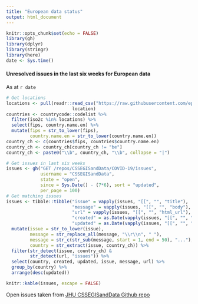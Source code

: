 ```yaml
---
title: "European data status"
output: html_document
---
```


```r
knitr::opts_chunk$set(echo = FALSE)
library(gh)
library(dplyr)
library(stringr)
library(here)
date <- Sys.time()
```

#### Unresolved issues in the last six weeks for European data 
As at `r date`

```r

# Get locations
locations <- pull(readr::read_csv("https://raw.githubusercontent.com/epiforecasts/covid19-forecast-hub-europe/main/data-locations/locations_eu.csv"),
                         location)
countries <- countrycode::codelist %>%
  filter(iso2c %in% locations) %>%
  select(fips, country.name.en) %>%
  mutate(fips = str_to_lower(fips),
         country.name.en = str_to_lower(country.name.en))
country_ch <- c(countries$fips, countries$country.name.en)
country_ch <- country_ch[country_ch != "be"]
country_ch <- paste0("\\b", country_ch, "\\b", collapse = "|")

# Get issues in last six weeks
issues <- gh("GET /repos/CSSEGISandData/COVID-19/issues", 
             username = "CSSEGISandData",
             state = "open",
             since = Sys.Date() - (7*6), sort = "updated", 
             per_page = 100)
# Get matching issues
issues <- tibble::tibble("issue" = vapply(issues, "[[", "", "title"),
                         "message" = vapply(issues, "[[", "", "body"),
                         "url" = vapply(issues, "[[", "", "html_url"),
                         "created" = as.Date(vapply(issues, "[[", "", "created_at")),
                         "updated" = as.Date(vapply(issues, "[[", "", "updated_at"))) %>%
  mutate(issue = str_to_lower(issue),
         message = str_replace_all(message, "\\r\\n", " "),
         message = str_c(str_sub(message, start = 1, end = 50), "..."),
         country = str_extract(issue, country_ch)) %>%
  filter(str_detect(issue, country_ch) &
         str_detect(url, "issues")) %>%
  select(country, created, updated, issue, message, url) %>%
  group_by(country) %>%
  arrange(desc(updated))

knitr::kable(issues, escape = FALSE)

```

Open issues taken from [JHU CSSEGISandData Github repo](https://github.com/CSSEGISandData/COVID-19/)
